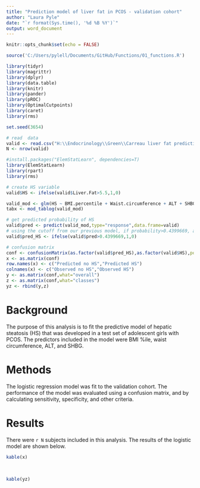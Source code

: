 ```yaml
---
title: "Prediction model of liver fat in PCOS - validation cohort"
author: "Laura Pyle"
date: "`r format(Sys.time(), '%d %B %Y')`"
output: word_document
---
```


```r
knitr::opts_chunk$set(echo = FALSE)

source('C:/Users/pylell/Documents/GitHub/Functions/01_functions.R')

library(tidyr)
library(magrittr)
library(dplyr)
library(data.table)
library(knitr)
library(pander)
library(pROC)
library(OptimalCutpoints)
library(caret)
library(rms)

set.seed(3654)

# read  data
valid <- read.csv("H:\\Endocrinology\\Green\\Carreau liver fat prediction\\Data\\Validation cohort\\validation cohort.csv")
N <- nrow(valid)

#install.packages("ElemStatLearn", dependencies=T)
library(ElemStatLearn)
library(rpart)
library(rms)

# create HS variable
valid$HS <- ifelse(valid$Liver.Fat>5.5,1,0)

valid_mod <- glm(HS ~ BMI.percentile + Waist.circumference + ALT + SHBG, data=valid,family=binomial(link="logit"))
tabx <- mod_tablog(valid_mod)

# get predicted probability of HS
valid$pred <- predict(valid_mod,type="response",data.frame=valid)
# using the cutoff from our previous model, if probability>0.4399669, assign as predicted to have HS
valid$pred_HS <- ifelse(valid$pred>0.4399669,1,0)

# confusion matrix
conf <- confusionMatrix(as.factor(valid$pred_HS),as.factor(valid$HS),positive='1')
x <- as.matrix(conf)
row.names(x) <- c("Predicted no HS","Predicted HS")
colnames(x) <- c("Observed no HS","Observed HS")
y <- as.matrix(conf,what="overall")
z <- as.matrix(conf,what="classes")
yz <- rbind(y,z)

```

# Background

The purpose of this analysis is to fit the predictive model of hepatic steatosis (HS) that was developed in a test set of adolescent girls with PCOS.  The predictors included in the model were BMI %ile, waist circumference, ALT, and SHBG.

# Methods

The logistic regression model was fit to the validation cohort.  The performance of the model was evaluated using a confusion matrix, and by calculating sensitivity, specificity, and other criteria.

# Results

There were `r N` subjects included in this analysis.  The results of the logistic model are shown below.

```r
kable(x)
```
\

```r
kable(yz)
```

